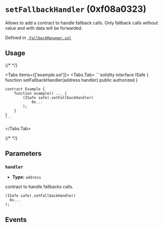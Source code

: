 
<LegacyCallout />

# `setFallbackHandler` (0xf08a0323)



Allows to add a contract to handle fallback calls.
Only fallback calls without value and with data will be forwarded.
<OnlySafeTxCallout />




Defined in [` FallbackManager.sol`](https://github.com/safe-global/safe-smart-account/tree/v1.3.0/contracts/base/FallbackManager.sol#L26)


## Usage

{/* <!-- vale off --> */}

<Tabs items={['example.sol']}>
  <Tabs.Tab>
    ```solidity
    interface ISafe {
        function setFallbackHandler(address handler) public authorized
    }

    contract Example {
        function example() ... {
            (ISafe safe).setFallbackHandler(
                0x...
            );
        }
    }
    ```
  </Tabs.Tab>
</Tabs>

{/* <!-- vale on --> */}



## Parameters

### `handler`

  - **Type:** `address`

  contract to handle fallbacks calls.

  ```solidity focus=2
  (ISafe safe).setFallbackHandler(
    0x...
  );
  ```




## Events

<ChangedFallbackHandler />

